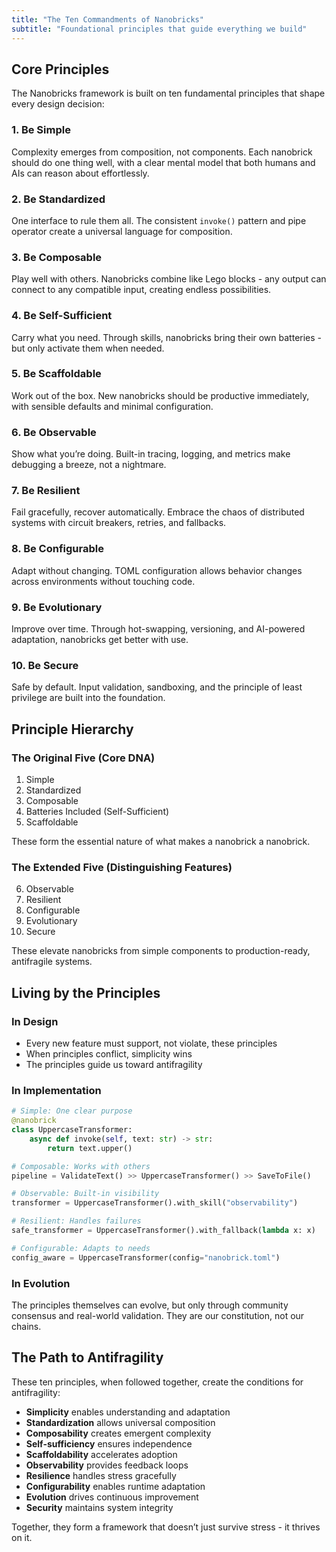 ```yaml
---
title: "The Ten Commandments of Nanobricks"
subtitle: "Foundational principles that guide everything we build"
---
```


## Core Principles

The Nanobricks framework is built on ten fundamental principles that shape every design decision:

### 1. **Be Simple**
Complexity emerges from composition, not components. Each nanobrick should do one thing well, with a clear mental model that both humans and AIs can reason about effortlessly.

### 2. **Be Standardized**
One interface to rule them all. The consistent `invoke()` pattern and pipe operator create a universal language for composition.

### 3. **Be Composable**
Play well with others. Nanobricks combine like Lego blocks - any output can connect to any compatible input, creating endless possibilities.

### 4. **Be Self-Sufficient**
Carry what you need. Through skills, nanobricks bring their own batteries - but only activate them when needed.

### 5. **Be Scaffoldable**
Work out of the box. New nanobricks should be productive immediately, with sensible defaults and minimal configuration.

### 6. **Be Observable**
Show what you're doing. Built-in tracing, logging, and metrics make debugging a breeze, not a nightmare.

### 7. **Be Resilient**
Fail gracefully, recover automatically. Embrace the chaos of distributed systems with circuit breakers, retries, and fallbacks.

### 8. **Be Configurable**
Adapt without changing. TOML configuration allows behavior changes across environments without touching code.

### 9. **Be Evolutionary**
Improve over time. Through hot-swapping, versioning, and AI-powered adaptation, nanobricks get better with use.

### 10. **Be Secure**
Safe by default. Input validation, sandboxing, and the principle of least privilege are built into the foundation.

## Principle Hierarchy

### The Original Five (Core DNA)
1. Simple
2. Standardized
3. Composable
4. Batteries Included (Self-Sufficient)
5. Scaffoldable

These form the essential nature of what makes a nanobrick a nanobrick.

### The Extended Five (Distinguishing Features)
6. Observable
7. Resilient
8. Configurable
9. Evolutionary
10. Secure

These elevate nanobricks from simple components to production-ready, antifragile systems.

## Living by the Principles

### In Design
- Every new feature must support, not violate, these principles
- When principles conflict, simplicity wins
- The principles guide us toward antifragility

### In Implementation
```python
# Simple: One clear purpose
@nanobrick
class UppercaseTransformer:
    async def invoke(self, text: str) -> str:
        return text.upper()

# Composable: Works with others
pipeline = ValidateText() >> UppercaseTransformer() >> SaveToFile()

# Observable: Built-in visibility
transformer = UppercaseTransformer().with_skill("observability")

# Resilient: Handles failures
safe_transformer = UppercaseTransformer().with_fallback(lambda x: x)

# Configurable: Adapts to needs
config_aware = UppercaseTransformer(config="nanobrick.toml")
```

### In Evolution
The principles themselves can evolve, but only through community consensus and real-world validation. They are our constitution, not our chains.

## The Path to Antifragility

These ten principles, when followed together, create the conditions for antifragility:

- **Simplicity** enables understanding and adaptation
- **Standardization** allows universal composition
- **Composability** creates emergent complexity
- **Self-sufficiency** ensures independence
- **Scaffoldability** accelerates adoption
- **Observability** provides feedback loops
- **Resilience** handles stress gracefully
- **Configurability** enables runtime adaptation
- **Evolution** drives continuous improvement
- **Security** maintains system integrity

Together, they form a framework that doesn't just survive stress - it thrives on it.